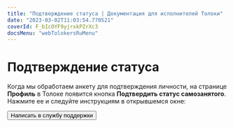 ```yaml
---
title: "Подтверждение статуса | Документация для исполнителей Толоки"
date: "2023-03-02T11:03:54.770521"
coverId: F_bIcOYF9yjrxkPZrXc3
docsMenu: "webTolokersRuMenu"
---
```



# Подтверждение статуса

Когда мы обработаем анкету для подтверждения личности, на странице **Профиль** в Толоке появится кнопка **Подтвердить статус самозанятого**. Нажмите ее и следуйте инструкциям в открывшемся окне:

<RuAcceptStatusContent/>

<Button themeColor="light" view="default" size="l" type="link" url="../../troubleshooting/support/?form-source=self-employed-accept-status">Написать в службу поддержки</Button>
